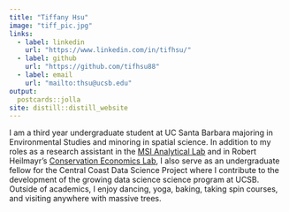 ```yaml
---
title: "Tiffany Hsu"
image: "tiff_pic.jpg"
links:
  - label: linkedin
    url: "https://www.linkedin.com/in/tifhsu/"
  - label: github
    url: "https://github.com/tifhsu88"
  - label: email
    url: "mailto:thsu@ucsb.edu"
output:
  postcards::jolla
site: distill::distill_website
---
```

 
I am a third year undergraduate student at UC Santa Barbara majoring in Environmental Studies and minoring in spatial science. In addition to my roles as a research assistant in the [MSI Analytical Lab](https://msi.ucsb.edu/facilities-services/analytical-lab/about) and in Robert Heilmayr’s [Conservation Economics Lab](https://www.conservation-econ.com), I also serve as an undergraduate fellow for the Central Coast Data Science Project where I contribute to the development of the growing data science science program at UCSB. Outside of academics, I enjoy dancing, yoga, baking, taking spin courses, and visiting anywhere with massive trees. 



